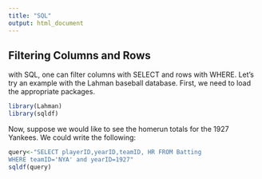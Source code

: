 ```yaml
---
title: "SQL"
output: html_document
---
```


## Filtering Columns and Rows

with SQL, one can filter columns with SELECT and rows with WHERE. Let's try an example with the Lahman baseball database. First, we need to load the appropriate packages. 

```r
library(Lahman)
library(sqldf)
```


Now, suppose we would like to see the homerun totals for the 1927 Yankees. We could write the following:
```r
query<-"SELECT playerID,yearID,teamID, HR FROM Batting
WHERE teamID='NYA' and yearID=1927"
sqldf(query)
```